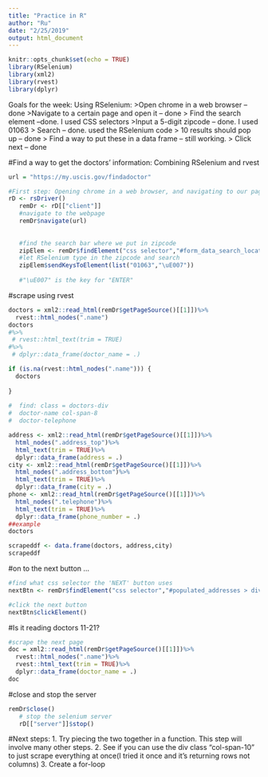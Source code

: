 ```yaml
---
title: "Practice in R"
author: "Ru"
date: "2/25/2019"
output: html_document
---
```


```r
knitr::opts_chunk$set(echo = TRUE)
library(RSelenium)
library(xml2)
library(rvest)
library(dplyr)
```

Goals for the week:
Using RSelenium: 
  >Open chrome in a web browser --done
  >Navigate to a certain page and open it  -- done
  > Find the search element --done. I used CSS selectors 
    >Input a 5-digit zipcode -- done. I used 01063
  > Search -- done. used the RSelenium code 
    > 10 results should pop up  -- done 
    > Find a way to put these in a data frame  -- still working. 
  > Click next  -- done 

#Find a way to get the doctors' information: Combining RSelenium and rvest 
```r
url = "https://my.uscis.gov/findadoctor"

#First step: Opening chrome in a web browser, and navigating to our page
rD <- rsDriver()
   remDr <- rD[["client"]]
   #navigate to the webpage 
   remDr$navigate(url)
   
   
   #find the search bar where we put in zipcode
   zipElem <- remDr$findElement("css selector","#form_data_search_location")
   #let RSelenium type in the zipcode and search 
   zipElem$sendKeysToElement(list("01063","\uE007")) 
   
   #"\uE007" is the key for "ENTER"

```

#scrape using rvest

```r

doctors = xml2::read_html(remDr$getPageSource()[[1]])%>%
  rvest::html_nodes(".name")
doctors
#%>%
 # rvest::html_text(trim = TRUE)
#%>%
 # dplyr::data_frame(doctor_name = .)

if (is.na(rvest::html_nodes(".name"))) {
  doctors
  
}
  
#  find: class = doctors-div
#  doctor-name col-span-8
#  doctor-telephone

address <- xml2::read_html(remDr$getPageSource()[[1]])%>%
  html_nodes(".address_top")%>%
  html_text(trim = TRUE)%>%
  dplyr::data_frame(address = .)
city <- xml2::read_html(remDr$getPageSource()[[1]])%>%
  html_nodes(".address_bottom")%>%
  html_text(trim = TRUE)%>%
  dplyr::data_frame(city = .)
phone <- xml2::read_html(remDr$getPageSource()[[1]])%>%
  html_nodes(".telephone")%>%
  html_text(trim = TRUE)%>%
  dplyr::data_frame(phone_number = .)
##example
doctors

scrapeddf <- data.frame(doctors, address,city)
scrapeddf
```

#on to the next button ...
```r
#find what css selector the 'NEXT' button uses 
nextBtn <- remDr$findElement("css selector","#populated_addresses > div:nth-child(11) > div > div.next > button")

#click the next button
nextBtn$clickElement()
```

#Is it reading doctors 11-21? 
```r
#scrape the next page
doc = xml2::read_html(remDr$getPageSource()[[1]])%>%
  rvest::html_nodes(".name")%>%
  rvest::html_text(trim = TRUE)%>%
  dplyr::data_frame(doctor_name = .)
doc
```


#close and stop the server
```r
remDr$close()
   # stop the selenium server
   rD[["server"]]$stop()
```

#Next steps:
  1. Try piecing the two together in a function. This step will involve many other steps. 
  2. See if you can use the div class "col-span-10" to just scrape everything at once(I tried it once and it's returning rows not columns)
  3. Create a for-loop 
  

